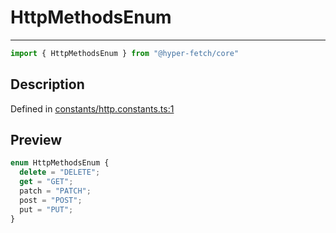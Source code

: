 

# HttpMethodsEnum

<div class="api-docs__separator" data-reactroot="">

---

</div><div class="api-docs__import" data-reactroot="">

```ts
import { HttpMethodsEnum } from "@hyper-fetch/core"
```

</div><div class="api-docs__section">

## Description

</div><div class="api-docs__description"><span class="api-docs__do-not-parse">



</span></div><p class="api-docs__definition">

Defined in [constants/http.constants.ts:1](https://github.com/BetterTyped/hyper-fetch/blob/aff5c35a/packages/core/src/constants/http.constants.ts#L1)

</p><div class="api-docs__section">

## Preview

</div><div class="api-docs__preview enum">

```ts
enum HttpMethodsEnum {
  delete = "DELETE"; 
  get = "GET"; 
  patch = "PATCH"; 
  post = "POST"; 
  put = "PUT"; 
}
```

</div>